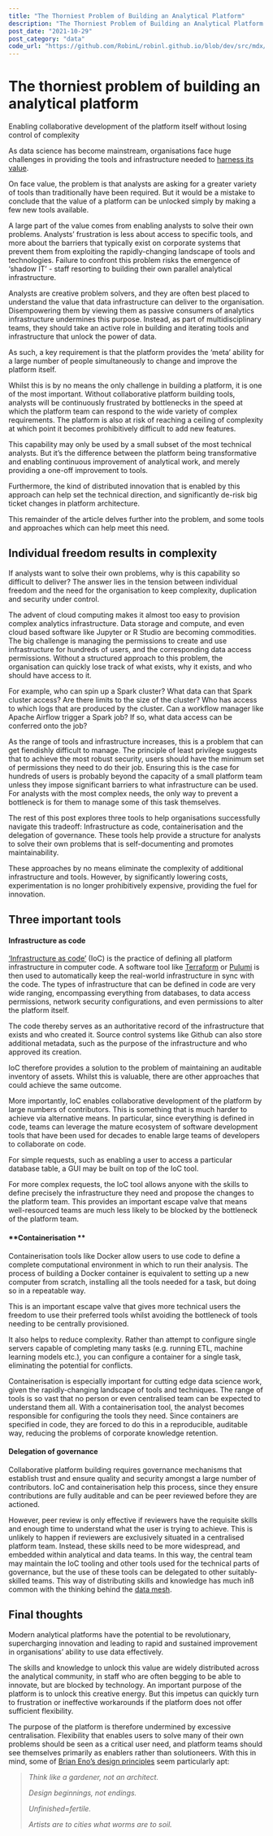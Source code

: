 ```yaml
---
title: "The Thorniest Problem of Building an Analytical Platform"
description: "The Thorniest Problem of Building an Analytical Platform: Enabling collaborative development of the platform itself without losing control of complexity."
post_date: "2021-10-29"
post_category: "data"
code_url: "https://github.com/RobinL/robinl.github.io/blob/dev/src/mdx/thorniest_problem_of_analytical_platforms.mdx"
---
```




# The thorniest problem of building an analytical platform

<Subtitle>Enabling collaborative development of the platform itself without losing control of complexity</Subtitle>

As data science has become mainstream, organisations face huge challenges in providing the tools and infrastructure needed to [harness its value](https://www.robinlinacre.com/transforming_analytical_functions/).

On face value, the problem is that analysts are asking for a greater variety of tools than traditionally have been required. But it would be a mistake to conclude that the value of a platform can be unlocked simply by making a few new tools available.

A large part of the value comes from enabling analysts to solve their own problems. Analysts’ frustration is less about access to specific tools, and more about the barriers that typically exist on corporate systems that prevent them from exploiting the rapidly-changing landscape of tools and technologies. Failure to confront this problem risks the emergence of ‘shadow IT’ - staff resorting to building their own parallel analytical infrastructure.

Analysts are creative problem solvers, and they are often best placed to understand the value that data infrastructure can deliver to the organisation. Disempowering them by viewing them as passive consumers of analytics infrastructure undermines this purpose. Instead, as part of multidisciplinary teams, they should take an active role in building and iterating tools and infrastructure that unlock the power of data.

As such, a key requirement is that the platform provides the ‘meta’ ability for a large number of people simultaneously to change and improve the platform itself.

Whilst this is by no means the only challenge in building a platform, it is one of the most important. Without collaborative platform building tools, analysts will be continuously frustrated by bottlenecks in the speed at which the platform team can respond to the wide variety of complex requirements. The platform is also at risk of reaching a ceiling of complexity at which point it becomes prohibitively difficult to add new features.

This capability may only be used by a small subset of the most technical analysts. But it’s the difference between the platform being transformative and enabling continuous improvement of analytical work, and merely providing a one-off improvement to tools.

Furthermore, the kind of distributed innovation that is enabled by this approach can help set the technical direction, and significantly de-risk big ticket changes in platform architecture.

This remainder of the article delves further into the problem, and some tools and approaches which can help meet this need.

## Individual freedom results in complexity

If analysts want to solve their own problems, why is this capability so difficult to deliver? The answer lies in the tension between individual freedom and the need for the organisation to keep complexity, duplication and security under control.

The advent of cloud computing makes it almost too easy to provision complex analytics infrastructure. Data storage and compute, and even cloud based software like Jupyter or R Studio are becoming commodities. The big challenge is managing the permissions to create and use infrastructure for hundreds of users, and the corresponding data access permissions. Without a structured approach to this problem, the organisation can quickly lose track of what exists, why it exists, and who should have access to it.

For example, who can spin up a Spark cluster? What data can that Spark cluster access? Are there limits to the size of the cluster? Who has access to which logs that are produced by the cluster. Can a workflow manager like Apache Airflow trigger a Spark job? If so, what data access can be conferred onto the job?

As the range of tools and infrastructure increases, this is a problem that can get fiendishly difficult to manage. The principle of least privilege suggests that to achieve the most robust security, users should have the minimum set of permissions they need to do their job. Ensuring this is the case for hundreds of users is probably beyond the capacity of a small platform team unless they impose significant barriers to what infrastructure can be used. For analysts with the most complex needs, the only way to prevent a bottleneck is for them to manage some of this task themselves.

The rest of this post explores three tools to help organisations successfully navigate this tradeoff: Infrastructure as code, containerisation and the delegation of governance. These tools help provide a structure for analysts to solve their own problems that is self-documenting and promotes maintainability.

These approaches by no means eliminate the complexity of additional infrastructure and tools. However, by significantly lowering costs, experimentation is no longer prohibitively expensive, providing the fuel for innovation.

## Three important tools

#### **Infrastructure as code**

[‘Infrastructure as code’](https://docs.microsoft.com/en-us/devops/deliver/what-is-infrastructure-as-code) (IoC) is the practice of defining all platform infrastructure in computer code. A software tool like [Terraform](https://www.terraform.io/) or [Pulumi](https://www.pulumi.com/) is then used to automatically keep the real-world infrastructure in sync with the code. The types of infrastructure that can be defined in code are very wide ranging, encompassing everything from databases, to data access permissions, network security configurations, and even permissions to alter the platform itself.

The code thereby serves as an authoritative record of the infrastructure that exists and who created it. Source control systems like Github can also store additional metadata, such as the purpose of the infrastructure and who approved its creation.

IoC therefore provides a solution to the problem of maintaining an auditable inventory of assets. Whilst this is valuable, there are other approaches that could achieve the same outcome.

More importantly, IoC enables collaborative development of the platform by large numbers of contributors. This is something that is much harder to achieve via alternative means. In particular, since everything is defined in code, teams can leverage the mature ecosystem of software development tools that have been used for decades to enable large teams of developers to collaborate on code.

For simple requests, such as enabling a user to access a particular database table, a GUI may be built on top of the IoC tool.

For more complex requests, the IoC tool allows anyone with the skills to define precisely the infrastructure they need and propose the changes to the platform team. This provides an important escape valve that means well-resourced teams are much less likely to be blocked by the bottleneck of the platform team.

#### **Containerisation **

Containerisation tools like Docker allow users to use code to define a complete computational environment in which to run their analysis. The process of building a Docker container is equivalent to setting up a new computer from scratch, installing all the tools needed for a task, but doing so in a repeatable way.

This is an important escape valve that gives more technical users the freedom to use their preferred tools whilst avoiding the bottleneck of tools needing to be centrally provisioned.

It also helps to reduce complexity. Rather than attempt to configure single servers capable of completing many tasks (e.g. running ETL, machine learning models etc.), you can configure a container for a single task, eliminating the potential for conflicts.

Containerisation is especially important for cutting edge data science work, given the rapidly-changing landscape of tools and techniques. The range of tools is so vast that no person or even centralised team can be expected to understand them all. With a containerisation tool, the analyst becomes responsible for configuring the tools they need. Since containers are specified in code, they are forced to do this in a reproducible, auditable way, reducing the problems of corporate knowledge retention.

#### **Delegation of governance**

Collaborative platform building requires governance mechanisms that establish trust and ensure quality and security amongst a large number of contributors. IoC and containerisation help this process, since they ensure contributions are fully auditable and can be peer reviewed before they are actioned.

However, peer review is only effective if reviewers have the requisite skills and enough time to understand what the user is trying to achieve. This is unlikely to happen if reviewers are exclusively situated in a centralised platform team. Instead, these skills need to be more widespread, and embedded within analytical and data teams. In this way, the central team may maintain the IoC tooling and other tools used for the technical parts of governance, but the use of these tools can be delegated to other suitably-skilled teams. This way of distributing skills and knowledge has much inß common with the thinking behind the [data mesh](https://martinfowler.com/articles/data-monolith-to-mesh.html).

## Final thoughts

Modern analytical platforms have the potential to be revolutionary, supercharging innovation and leading to rapid and sustained improvement in organisations’ ability to use data effectively.

The skills and knowledge to unlock this value are widely distributed across the analytical community, in staff who are often begging to be able to innovate, but are blocked by technology. An important purpose of the platform is to unlock this creative energy. But this impetus can quickly turn to frustration or ineffective workarounds if the platform does not offer sufficient flexibility.

The purpose of the platform is therefore undermined by excessive centralisation. Flexibility that enables users to solve many of their own problems should be seen as a critical user need, and platform teams should see themselves primarily as enablers rather than solutioneers. With this in mind, some of [Brian Eno’s design principles](https://medium.com/dark-matter-and-trojan-horses/working-with-brian-eno-on-design-principles-for-streets-cf873b039c9f) seem particularly apt:

> _Think like a gardener, not an architect._
>
> _Design beginnings, not endings._
>
> _Unfinished=fertile._
>
> _Artists are to cities what worms are to soil._